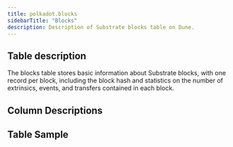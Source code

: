 ```yaml
---
title: polkadot.blocks
sidebarTitle: "Blocks"
description: Description of Substrate blocks table on Dune.
---
```


## Table description

The blocks table stores basic information about Substrate blocks, with one record per block, including the block hash and statistics on the number of extrinsics, events, and transfers contained in each block.

## Column Descriptions


<ColumnDescriptions tableSchema="polkadot" tableName="blocks" />

## Table Sample


<TableSample tableSchema="polkadot" tableName="blocks" />
